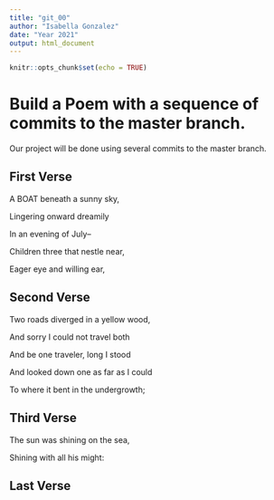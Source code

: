 ```yaml
---
title: "git_00"
author: "Isabella Gonzalez"
date: "Year 2021"
output: html_document
---
```


```r
knitr::opts_chunk$set(echo = TRUE)
```
# Build a Poem with a sequence of commits to the master branch.
Our project will be done using several commits to the master branch.
<!-- Do not modify or change any text in "!--" bracketed areas such as this --- these are instructions to
you, if you change any of this the git program will notice it and compromise your git merging strategy !-->

## First Verse 
<!--Put the first five lines of a poem by Lewis Carrol in this section!-->

A BOAT beneath a sunny sky,

Lingering onward dreamily

In an evening of July--

Children three that nestle near,

Eager eye and willing ear,


## Second Verse
<!--Put the first five lines of a poem by Robert Frost here!-->

Two roads diverged in a yellow wood,

And sorry I could not travel both

And be one traveler, long I stood

And looked down one as far as I could

To where it bent in the undergrowth;


## Third Verse
<!--Put the first two verses of The Walrus and the Carpenter here!-->

The sun was shining on the sea,

Shining with all his might:


## Last Verse
<!--Put a short poem of your choice 8-20 lines,here!-->
